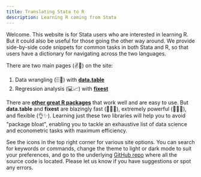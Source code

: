 ```yaml
---
title: Translating Stata to R
description: Learning R coming from Stata
---
```


Welcome. This website is for Stata users who are interested in learning R. 
But it could also be useful for those going the other way around. We
provide side-by-side code snippets for common tasks in both Stata and R, so that
users have a dictionary for navigating across the two languages.

There are two main pages (✌️📄) on the site:

1. Data wrangling (🗄🧹) with [**data.table**](stata2r_v2/data.table/)
2. Regression analysis (💻📈) with [**fixest**](stata2r_v2/fixest/)

There are [**other great R packages**](stata2r_v2/extras/) that work well and are easy to
use. But **data.table** and **fixest** are blazingly fast (🏃🏻💨), extremely
powerful (💪🏻😎), and flexible (👌✨). Learning just these two libraries will
help you to avoid "package bloat", enabling you to tackle an exhaustive list of
data science and econometric tasks with maximum efficiency.

See the icons in the top right corner for various site options. You can search
for keywords or commands, change the theme to light or dark mode to suit your
preferences, and go to the underlying [GitHub
repo](https://github.com/stata2r/stata2r.github.io) where all the source code is
located. Please let us know if you have suggestions or spot any errors.
